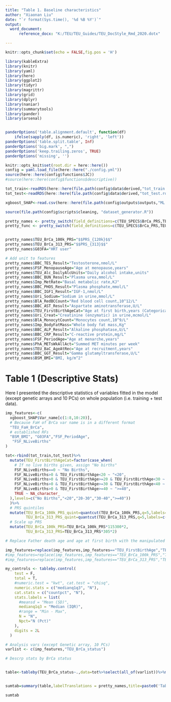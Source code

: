 ```yaml
---
title: "Table 1. Baseline characteristics"
author: "Xiaonan Liu"
date: "`r format(Sys.time(), '%d %B %Y')`"
output: 
  word_document:
      reference_docx: "K:/TEU/TEU_Guides/TEU_DocStyle_Rmd_2020.dotx"

---
```


```r
knitr::opts_chunk$set(echo = FALSE,fig.pos = 'H')

library(kableExtra)
library(knitr)
library(yaml)
library(here)
library(ggplot2)
library(tidyr)
library(magrittr)
library(grid)
library(dplyr)
library(naniar)
library(summarytools)
library(pander)
library(arsenal)


panderOptions('table.alignment.default', function(df)
    ifelse(sapply(df, is.numeric), 'right', 'left'))
panderOptions('table.split.table', Inf)
panderOptions('big.mark', ",")
panderOptions('keep.trailing.zeros', TRUE)
panderOptions('missing', '')

knitr::opts_knit$set(root.dir = here::here())
config = yaml.load_file(here::here("./config.yml"))
source(here::here(config$functions$JC))
#source(here::here(config$functions$descriptive))

tot_train<-readRDS(here::here(file.path(config$data$derived,"tot_train.rds")))
tot_test<-readRDS(here::here(file.path(config$data$derived,"tot_test.rds")))

xgboost_SHAP<-read.csv(here::here(file.path(config$outputs$outputs,"ML coxloss/XGBoost_Cox_SHAP.csv")))

```

```r

source(file.path(config$scripts$cleaning, "dataset_generator.R"))

pretty_names <- pretty_switch(field_definitions=c(TEU_SPECS$BrCa_PRS,TEU_SPECS$HES_CaR), return_type="list")
pretty_func <- pretty_switch(field_definitions=c(TEU_SPECS$BrCa_PRS,TEU_SPECS$HES_CaR), return_type = "function")


pretty_names$TEU_BrCa_100k_PRS="$$PRS_{120k}$$"
pretty_names$TEU_BrCa_313_PRS="$$PRS_{313}$$"
pretty_names$G03FA="HRT user"

# Add unit to features 
pretty_names$BBC_TES_Result="Testosterone,nmol/L"
pretty_names$FSF_MenopauseAge="Age at menopause,years"
pretty_names$TEU_Alc_DailyAlcUnits="Daily alcohol intake,units"
pretty_names$BBC_BUN_Result="Plasma urea,mmol/L"
pretty_names$Imp_MetRate="Basal metabolic rate,KJ"
pretty_names$BBC_PHOS_Result="Plasma phosphate,mmol/L"
pretty_names$BBC_IGF1_Result="IGF-1,nmol/L"
pretty_names$Uri_Sodium="Sodium in urine,mmol/L"
pretty_names$BlA_RedBCCount="Red blood cell count,10^12/L"
pretty_names$BBC_AST_Result="Aspartate aminotransferase,U/L"
pretty_names$TEU_FirstBirthAgeCat="Age at first birth,years (Categorical)"
pretty_names$Uri_Creat="Creatinine (enzymatic) in urine,mcmol/L"
pretty_names$BlA_MonocytCount="Monocytes count,10^9/L"
pretty_names$Imp_BodyFatMass="Whole body fat mass,Kg"
pretty_names$BBC_ALP_Result="Alkaline phosphatase,U/L"
pretty_names$BBC_CRP_Result="C-reactive protein,mg/L"
pretty_names$FSF_PeriodAge="Age at menarche,years"
pretty_names$PhA_METsWkAllAct="Summed MET minutes per week"
pretty_names$TEU_BaC_AgeAtRec="Age at recruitment,years"
pretty_names$BBC_GGT_Result="Gamma glutamyltransferase,U/L"
pretty_names$BSM_BMI="BMI, kg/m^2"
```

# Table 1 (Descriptive Stats)

Here I presented the descriptive statistics of variables fitted in the model (except genetic arrays and 10 PCs) on whole population (i.e. training + test data).


```r

imp_features<-c(
  xgboost_SHAP$Var_name[c(1:8,10:20)],
  # Because FaH of BrCa var name is in a different format
  "TEU_FaH_BrCa",
  # established RFs
  "BSM_BMI", "G03FA","FSF_PeriodAge",
   "FSF_NLiveBirths" 
)

```


```r

tot<-rbind(tot_train,tot_test)%>%
  mutate(TEU_FirstBirthAgeCat=factor(case_when(
    # If no live births given, assign "No births"
    FSF_NLiveBirths==0 ~ "No Births",
    FSF_NLiveBirths>0 & TEU_FirstBirthAge<20 ~ "<20",
    FSF_NLiveBirths>0 & TEU_FirstBirthAge>=20 & TEU_FirstBirthAge<30 ~ "20-30",
    FSF_NLiveBirths>0 & TEU_FirstBirthAge>=30 & TEU_FirstBirthAge<40 ~ "30-40",
    FSF_NLiveBirths>0 & TEU_FirstBirthAge>=40 ~ ">=40",
    TRUE ~ NA_character_
  ),levels=c("No Births","<20","20-30","30-40",">=40"))
  )%>%
  # PRS quintiles
  mutate(TEU_BrCa_100k_PRS_quint=quantcut(TEU_BrCa_100k_PRS,q=5,labels=c('Q1: Lowest level','Q2','Q3','Q4','Q5: Highest level')),
         TEU_BrCa_313_PRS_quint=quantcut(TEU_BrCa_313_PRS,q=5,labels=c('Q1: Lowest level','Q2','Q3','Q4','Q5: Highest level')))%>%
  # Scale up PRS
  mutate(TEU_BrCa_100k_PRS=TEU_BrCa_100k_PRS*115300*2,
         TEU_BrCa_313_PRS=TEU_BrCa_313_PRS*305*2)

# Replace Father death age and age at first birth with the manipulated ones 

imp_features=replace(imp_features,imp_features=="TEU_FirstBirthAge","TEU_FirstBirthAgeCat")
#imp_features=replace(imp_features,imp_features=="TEU_BrCa_100k_PRS","TEU_BrCa_100k_PRS_quint")
#imp_features=replace(imp_features,imp_features=="TEU_BrCa_313_PRS","TEU_BrCa_313_PRS_quint")

```


```r

my_controls <- tableby.control(
    test = F,
    total = T,
    #numeric.test = "kwt", cat.test = "chisq",
    numeric.stats = c("medianq1q3", "N"), 
    cat.stats = c("countpct", "N"),
    stats.labels = list(
      #meansd = "Mean (SD)",
      medianq1q3 = "Median (IQR)",
      #range = "Min - Max",
      N = "N",
      Npct="N (Pct)"
    ),
    digits = 2L
  )

# Analysis vars (except Genetic array, 10 PCs)
varlist <- c(imp_features,"TEU_BrCa_status")

# Descrp stats by BrCa status


table<-tableby(TEU_BrCa_status~.,data=tot%>%select(all_of(varlist))%>%mutate(G03FA=factor(G03FA,levels = c("0","1"),labels = c("No","Yes"))),control=my_controls)


sumtab=summary(table,labelTranslations = pretty_names,title=paste0('Table 1. Descriptive statistics of analysis population by breast cancer status (N= ',nrow(tot),")"))

sumtab
```

